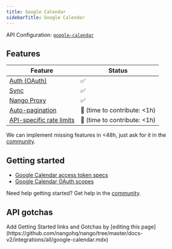 ```yaml
---
title: Google Calendar
sidebarTitle: Google Calendar
---
```


API Configuration: [`google-calendar`](https://nango.dev/providers.yaml)

## Features

| Feature                                                                          | Status                          |
| -------------------------------------------------------------------------------- | ------------------------------- |
| [Auth (OAuth)](/guides/oauth)                                                      | ✅                              |
| [Sync](/guides/sync)                                                              | ✅                              |
| [Nango Proxy](/guides/proxy)                          | ✅                              |
| [Auto-pagination](/nango-sync/configuration#auto-pagination)                     | 🚫 (time to contribute: &lt;1h) |
| [API-specific rate limits](/nango-sync/configuration#rate-limits-retry-policies) | 🚫 (time to contribute: &lt;1h) |

<Tip>We can implement missing features in &lt;48h, just ask for it in the [community](https://nango.dev/slack).</Tip>
## Getting started

-   [Google Calendar access token specs](https://cloud.google.com/iam/docs/reference/sts/rest/v1/TopLevel/token#response-body)
-   [Google Calendar OAuth scopes](https://developers.google.com/identity/protocols/oauth2/scopes#calendar)

<Tip>Need help getting started? Get help in the [community](https://nango.dev/slack).</Tip>

## API gotchas

<Note>
    Add Getting Started links and Gotchas by [editing this page](https://github.com/nangohq/nango/tree/master/docs-v2/integrations/all/google-calendar.mdx)
</Note>
